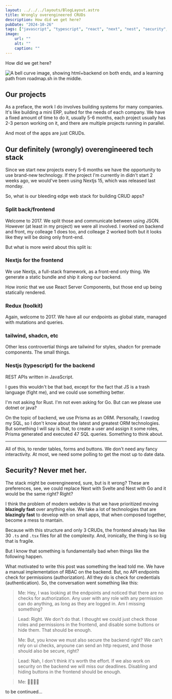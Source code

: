 ```yaml
---
layout: ../../../layouts/BlogLayout.astro
title: Wrongly overengineered CRUDs
description: How did we get here?
pubDate: "2024-10-26"
tags: ["javascript", "typescript", "react", "next", "nest", "security", "htmx"]
image: 
    url: ""
    alt: ""
    caption: ""
---
```


How did we get here?

<p>
<img src="https://htmx.org/img/memes/bellcurve.png" alt="A bell curve image, showing html+backend on both ends, and a learning path from roadmap.sh in the middle." style=" max-height: initial;" />
</p>


## Our projects

As a preface, the work I do involves building systems for many companies.
It's like building a mini ERP, suited for the needs of each company.
We have a fixed amount of time to do it, usually 5-6 months, each project
usually has 2-3 person working on it, and there are multiple projects
running in parallel.

And most of the apps are just CRUDs.


## Our definitely (wrongly) overengineered tech stack

Since we start new projects every 5-6 months we have the opportunity
to use brand-new technology. If the project I'm currently in didn't start
2 weeks ago, we would've been using Nextjs 15, which was released last
monday.

So, what is our bleeding edge web stack for building CRUD apps?

### Split back/frontend

Welcome to 2017. We split those and communicate between using JSON.
However (at least in my project) we were all involved. I worked on
backend and front, my colleage 1 does too, and colleage 2 worked
both but it looks like they will be doing only front-end.

But what is more weird about this split is:


### Nextjs for the **frontend**

We use Nextjs, a full-stack framework, as a front-end only thing.
We generate a static bundle and ship it along our backend.

How ironic that we use React Server Components, but those end
up being statically rendered.


### Redux (toolkit)

Again, welcome to 2017. We have all our endpoints as global state,
managed with mutations and queries.


### tailwind, shadcn, etc

Other less controvertial things are tailwind for styles,
shadcn for premade components. The small things.


### Nestjs (typescript) for the backend

REST APIs written in JavaScript.

I gues this wouldn't be that bad, except for the fact that
JS is a trash language (fight me), and we could use something
better.

I'm not asking for Rust. I'm not even asking for Go. But can
we please use dotnet or java?

On the topic of backend, we use Prisma as an ORM. Personally,
I rawdog my SQL, so I don't know about the latest and greatest
ORM technologies. But something I will say is that, to create
a user and assign it some roles, Prisma generated and executed
47 SQL queries. Something to think about.

---

All of this, to render tables, forms and buttons. We don't need
any fancy interactivity. At most, we need some polling to get
the most up to date data.



## Security? Never met her.

The stack might be overengineered, sure, but is it wrong?
These are preferences, see, we could replace Next with Svelte
and Nest with Go and it would be the same right? Right?

I think the problem of modern webdev is that we have prioritized
moving **blazingly fast** over anything else. We take a lot of
technologies that are **blazingly fast** to develop with on small
apps, that when composed together, become a mess to mantain.

Because with this structure and only 3 CRUDs, the frontend already
has like 30 `.ts` and `.tsx` files for all the complexity. And,
ironically, the thing is so big that is fragile.

But I know that something is fundamentally bad when things like
the following happen.

What motivated to write this post was something the lead told me.
We have a manual implementation of RBAC on the backend. But,
no API endpoints check for permissions (authorization). All they
do is check for credentials (authentication). So, the conversation
went something like this:

> Me: Hey, I was looking at the endpoints and noticed that
there are no checks for authorization. Any user with any role
with any permission can do anything, as long as they are logged in.
Am I missing something?

> Lead: Right. We don't do that. I thought we could just check those
roles and permissions in the frontend, and disable some buttons
or hide them. That should be enough.

> Me: But, you know we must also secure the backend right? We can't
rely on ui checks, anyoune can send an http request, and those
should also be secure, right?

> Lead: Nah, I don't think it's worth the effort. If we also work on
security on the backend we will miss our deadlines. Disabling and
hiding buttons in the frontend should be enough.

> Me: 🤨😑🤮🫠

to be continued...



